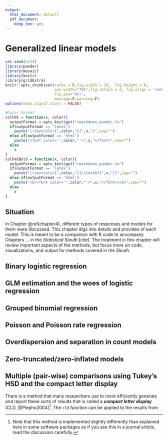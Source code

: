 ```yaml
---
output:
  html_document: default
  pdf_document:
    keep_tex: yes
---
```


# Generalized linear models {#chapter12}

```r
set.seed(3234)
library(pander)
library(mosaic)
library(knitr)
library(gridExtra)
knitr::opts_chunk$set(cache = F,fig.width = 10,  fig.height = 6,
                      out.width="75%",fig.retina = 2, fig.align = 'center',
                      fig.pos='ht!',
                      message=F,warning=F)
options(show.signif.stars = FALSE)
```


```r
#Color Format
colFmt = function(x, color){
  outputFormat = opts_knit$get("rmarkdown.pandoc.to")
  if(outputFormat == 'latex')
    paste("\\textcolor{",color,"}{",x,"}",sep="")
  else if(outputFormat == 'html')
    paste("<font color='",color,"'>",x,"</font>",sep="")
  else
    x
}
colFmtBold = function(x, color){
  outputFormat = opts_knit$get("rmarkdown.pandoc.to")
  if(outputFormat == 'latex')
    paste("\\textcolor{",color,"}{\\textbf{",x,"}}",sep="")
  else if(outputFormat == 'html')
    paste("<b><font color='",color,"'>",x,"</font></b>",sep="")
  else
    x
}
```


## Situation {#section12-1}

In Chapter \@ref(chapter4), different types of responses and models for them were discussed. This chapter digs into details and provides of each model. This is meant to be a companion with R code to accompany Chapters ... in the _Statistical Sleuth_ [cite]. The treatment in this chapter will review important aspects of the methods, but focus more on code, visualizations, and output for methods covered in the _Sleuth_. 

## Binary logistic regression {#section12-2}


## GLM estimation and the woes of logistic regression {#section12-3}

## Grouped binomial regression {#section12-4}


## Poisson and Poisson rate regression {#section12-5}


## Overdispersion and separation in count models {#section12-6}

## Zero-truncated/zero-inflated models {#section12-7}


<!-- \sectionmark{Multiple (pair-wise) comparisons using Tukey's HSD and CLD} -->

## Multiple (pair-wise) comparisons using Tukey's HSD and the compact letter display {#section12-8}

<!-- \sectionmark{Multiple (pair-wise) comparisons using Tukey's HSD and CLD} -->


\indent There is a method that many researchers use to more efficiently generate and 
report these sorts of results that is called a ***compact letter display*** \index{compact letter display}
(CLD, @Piepho2004)^[Note that this method is implemented slightly differently than explained here in some software packages so if you see this in a journal article, read the discussion carefully.]. The ``cld`` function can be applied to the results from 

<!-- \newpage -->

